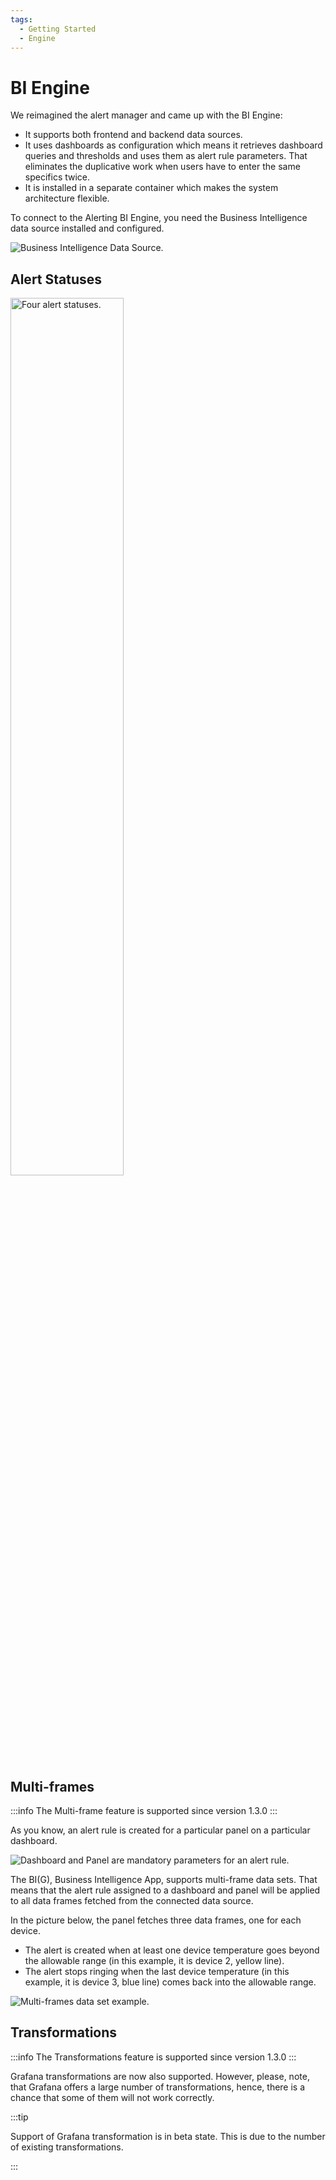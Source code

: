 ```yaml
---
tags:
  - Getting Started
  - Engine
---
```



# BI Engine

We reimagined the alert manager and came up with the BI Engine:

- It supports both frontend and backend data sources.
- It uses dashboards as configuration which means it retrieves dashboard queries and thresholds and uses them as alert rule parameters. That eliminates the duplicative work when users have to enter the same specifics twice.
- It is installed in a separate container which makes the system architecture flexible.

To connect to the Alerting BI Engine, you need the Business Intelligence data source installed and configured.

<Image title="Business Intelligence Data Source." src="/img/big/bi-ds.png" />

## Alert Statuses

<Image
  title="Four alert statuses."
  src="/img/big/alert-statuses.png"
  width="60%"
/>

## Multi-frames

:::info
The Multi-frame feature is supported since version 1.3.0
:::

As you know, an alert rule is created for a particular panel on a particular dashboard.

<Image
  title="Dashboard and Panel are mandatory parameters for an alert rule."
  src="/img/blog/2023-12-06-big-1.3.0/dash-panel.png"
/>

The BI(G), Business Intelligence App, supports multi-frame data sets. That means that the alert rule assigned to a dashboard and panel will be applied to all data frames fetched from the connected data source.

In the picture below, the panel fetches three data frames, one for each device.

- The alert is created when at least one device temperature goes beyond the allowable range (in this example, it is device 2, yellow line).
- The alert stops ringing when the last device temperature (in this example, it is device 3, blue line) comes back into the allowable range.

<Image
  title="Multi-frames data set example."
  src="/img/blog/2023-12-06-big-1.3.0/multi-frame.png"
/>

## Transformations

:::info
The Transformations feature is supported since version 1.3.0
:::

Grafana transformations are now also supported. However, please, note, that Grafana offers a large number of transformations, hence, there is a chance that some of them will not work correctly.

:::tip

Support of Grafana transformation is in beta state. This is due to the number of existing transformations.

:::
